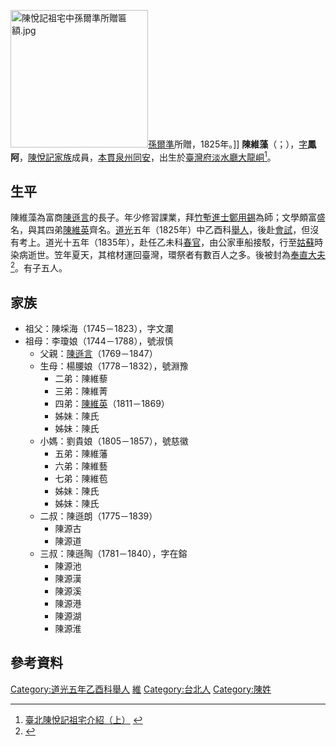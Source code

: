 
[[File:陳悅記祖宅中孫爾準所贈匾額.jpg|220px]][[孫爾準|孫爾準]]所贈，1825年。]]
'''陳維藻'''（{{lang-nan|'''Tân Uî-chó'''}}；{{bd|1795年||1837年|}}），[[表字|字]]'''鳳阿'''，[[陳悅記家族|陳悅記家族]]成員，[[本貫|本貫]][[泉州|泉州]][[同安|同安]]，出生於[[臺灣府|臺灣府]][[淡水廳|淡水廳]][[大龍峒|大龍峒]]<ref>[http://mail.tmue.edu.tw/~confucianism/post/008/new_page_2.htm#_ftnref3 臺北陳悅記祖宅介紹（上）] {{webarchive|url=https://web.archive.org/web/20100120100441/http://mail.tmue.edu.tw/~confucianism/post/008/new_page_2.htm |date=2010-01-20 }}</ref>。

== 生平 ==
陳維藻為富商[[陳遜言|陳遜言]]的長子。年少修習課業，拜[[竹塹|竹塹]][[進士|進士]][[鄭用錫|鄭用錫]]為師；文學頗富盛名，與其四弟[[陳維英_(台灣)|陳維英]]齊名。[[道光|道光]]五年（1825年）中乙酉科[[舉人|舉人]]，後赴[[會試|會試]]，但沒有考上。道光十五年（1835年），赴任乙未科[[春官|春官]]，由公家車船接駁，行至[[姑蘇|姑蘇]]時染病逝世。笠年夏天，其棺材運回臺灣，環祭者有數百人之多。後被封為[[奉直大夫|奉直大夫]]<ref>{{cite book|author=王月鏡、吳伯雄 |title=《臺北市志 卷九 人物賢德篇》 |publisher=臺北市文獻委員會 |pages=7-8頁 |date=1988年}}</ref>。有子五人。

== 家族 ==
* 祖父：陳埰海（1745－1823），字文瀾
* 祖母：李瓊娘（1744－1788），號淑慎
** 父親：[[陳遜言|陳遜言]]（1769－1847）
** 生母：楊腰娘（1778－1832），號淵豫
*** 二弟：陳維藜
*** 三弟：陳維菁
*** 四弟：[[陳維英_(台灣)|陳維英]]（1811－1869）
*** 姊妹：陳氏
*** 姊妹：陳氏
** 小媽：劉貴娘（1805－1857），號慈徽
*** 五弟：陳維藩
*** 六弟：陳維藝
*** 七弟：陳維苞
*** 姊妹：陳氏
*** 姊妹：陳氏
** 二叔：陳遜朗（1775－1839）
*** 陳源古
*** 陳源道
** 三叔：陳遜陶（1781－1840），字在鎔
*** 陳源池
*** 陳源漢
*** 陳源溪
*** 陳源港
*** 陳源湖
*** 陳源淮

== 參考資料 ==

[[Category:道光五年乙酉科舉人|Category:道光五年乙酉科舉人]]
[[Category:陳悅記家族|維]]
[[Category:台北人|Category:台北人]]
[[Category:陳姓|Category:陳姓]]